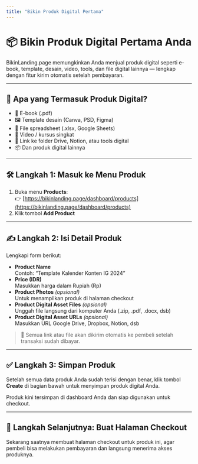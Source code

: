 ```yaml
---
title: "Bikin Produk Digital Pertama"
---
```


# 📦 Bikin Produk Digital Pertama Anda

BikinLanding.page memungkinkan Anda menjual produk digital seperti e-book, template, desain, video, tools, dan file digital lainnya — lengkap dengan fitur kirim otomatis setelah pembayaran.

---

## 🧰 Apa yang Termasuk Produk Digital?

- 📄 E-book (.pdf)
- 🖼️ Template desain (Canva, PSD, Figma)
- 🧾 File spreadsheet (.xlsx, Google Sheets)
- 🎥 Video / kursus singkat
- 🔗 Link ke folder Drive, Notion, atau tools digital
- 📦 Dan produk digital lainnya

---

## 🛠 Langkah 1: Masuk ke Menu Produk

1. Buka menu **Products**:  
   👉 [https://bikinlanding.page/dashboard/products](https://bikinlanding.page/dashboard/products)
2. Klik tombol **Add Product**

---

## ✍️ Langkah 2: Isi Detail Produk

Lengkapi form berikut:

- **Product Name**  
  Contoh: “Template Kalender Konten IG 2024”
- **Price (IDR)**  
  Masukkan harga dalam Rupiah (Rp)
- **Product Photos** _(opsional)_  
  Untuk menampilkan produk di halaman checkout
- **Product Digital Asset Files** _(opsional)_  
  Unggah file langsung dari komputer Anda (.zip, .pdf, .docx, dsb)
- **Product Digital Asset URLs** _(opsional)_  
  Masukkan URL Google Drive, Dropbox, Notion, dsb

> 🔐 Semua link atau file akan dikirim otomatis ke pembeli setelah transaksi sudah dibayar.

---

## ✅ Langkah 3: Simpan Produk

Setelah semua data produk Anda sudah terisi dengan benar, klik tombol **Create** di bagian bawah untuk menyimpan produk digital Anda.

Produk kini tersimpan di dashboard Anda dan siap digunakan untuk checkout.

---

## 🚀 Langkah Selanjutnya: Buat Halaman Checkout

Sekarang saatnya membuat halaman checkout untuk produk ini, agar pembeli bisa melakukan pembayaran dan langsung menerima akses produknya.
